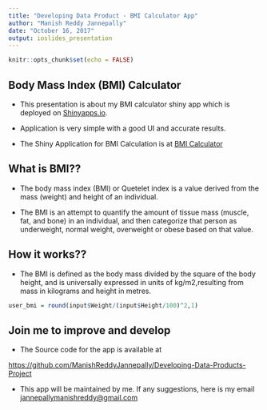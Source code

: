 ---
title: "Developing Data Product - BMI Calculator App"
author: "Manish Reddy Jannepally"
date: "October 16, 2017"
output: ioslides_presentation
---

```{r setup, include=FALSE}
knitr::opts_chunk$set(echo = FALSE)
```

## Body Mass Index (BMI) Calculator

- This presentation is about my BMI calculator shiny app which is deployed on [Shinyapps.io](https://shinyapps.io). 

- Application is very simple with a good UI and accurate results.

- The Shiny Application for BMI Calculation is at [BMI Calculator](https://jannepallymanishreddy.shinyapps.io/body_mass_index_calsculator/)

## What is BMI??

- The body mass index (BMI) or Quetelet index is a value derived from the mass (weight) and height of an individual. 

- The BMI is an attempt to quantify the amount of tissue mass (muscle, fat, and bone) in an individual, and then categorize that person as underweight, normal weight, overweight or obese based on that value.

## How it works??


- The BMI is defined as the body mass divided by the square of the body height, and is universally expressed in units of kg/m2,resulting from mass in kilograms and height in metres.

```{r cars, echo = TRUE,eval=FALSE}
user_bmi = round(input$Weight/(input$Height/100)^2,1)
```

## Join me to improve and develop

- The Source code for the app is available at

<https://github.com/ManishReddyJannepally/Developing-Data-Products-Project>

- This app will be maintained by me. If any suggestions, here is my email <jannepallymanishreddy@gmail.com>

